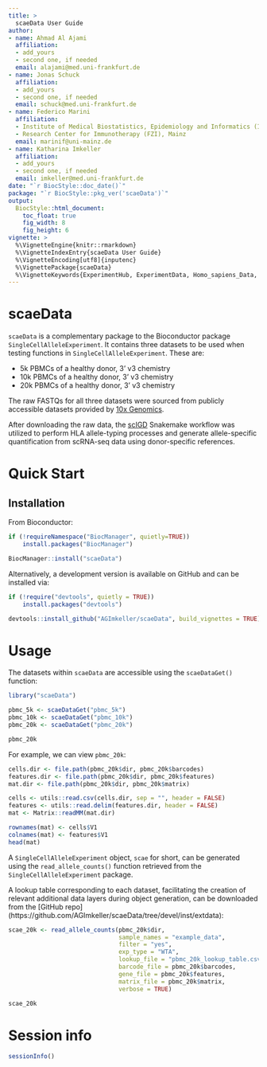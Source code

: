 ```yaml
---
title: >
  scaeData User Guide
author:
- name: Ahmad Al Ajami
  affiliation: 
  - add_yours
  - second one, if needed
  email: alajami@med.uni-frankfurt.de
- name: Jonas Schuck
  affiliation: 
  - add_yours
  - second one, if needed
  email: schuck@med.uni-frankfurt.de
- name: Federico Marini
  affiliation: 
  - Institute of Medical Biostatistics, Epidemiology and Informatics (IMBEI), Mainz
  - Research Center for Immunotherapy (FZI), Mainz
  email: marinif@uni-mainz.de
- name: Katharina Imkeller
  affiliation: 
  - add_yours
  - second one, if needed
  email: imkeller@med.uni-frankfurt.de
date: "`r BiocStyle::doc_date()`"
package: "`r BiocStyle::pkg_ver('scaeData')`"
output:
  BiocStyle::html_document:
    toc_float: true
    fig_width: 8
    fig_height: 6
vignette: >
  %\VignetteEngine{knitr::rmarkdown}
  %\VignetteIndexEntry{scaeData User Guide}
  %\VignetteEncoding[utf8]{inputenc}
  %\VignettePackage{scaeData}
  %\VignetteKeywords{ExperimentHub, ExperimentData, Homo_sapiens_Data, SingleCellData}
---
```


# scaeData

`scaeData` is a complementary package to the Bioconductor package `SingleCellAlleleExperiment`. It contains three datasets to be used when testing functions in `SingleCellAlleleExperiment`. These are: 

- 5k PBMCs of a healthy donor, 3' v3 chemistry
- 10k PBMCs of a healthy donor, 3' v3 chemistry
- 20k PBMCs of a healthy donor, 3' v3 chemistry

The raw FASTQs for all three datasets were sourced from publicly accessible datasets provided by [10x Genomics](https://www.10xgenomics.com/datasets).

After downloading the raw data, the [scIGD](https://github.com/AGImkeller/scIGD) Snakemake workflow was utilized to perform HLA allele-typing processes and generate allele-specific quantification from scRNA-seq data using donor-specific references.

# Quick Start

## Installation

From Bioconductor:

```r
if (!requireNamespace("BiocManager", quietly=TRUE))
    install.packages("BiocManager")

BiocManager::install("scaeData")
```

Alternatively, a development version is available on GitHub and can be installed via:

```r
if (!require("devtools", quietly = TRUE))
    install.packages("devtools")

devtools::install_github("AGImkeller/scaeData", build_vignettes = TRUE)
```

# Usage

The datasets within `scaeData` are accessible using the `scaeDataGet()` function:

```r
library("scaeData")
```

```r
pbmc_5k <- scaeDataGet("pbmc_5k")
pbmc_10k <- scaeDataGet("pbmc_10k")
pbmc_20k <- scaeDataGet("pbmc_20k")

pbmc_20k
```

For example, we can view `pbmc_20k`:

```r
cells.dir <- file.path(pbmc_20k$dir, pbmc_20k$barcodes)
features.dir <- file.path(pbmc_20k$dir, pbmc_20k$features)
mat.dir <- file.path(pbmc_20k$dir, pbmc_20k$matrix)

cells <- utils::read.csv(cells.dir, sep = "", header = FALSE)
features <- utils::read.delim(features.dir, header = FALSE)
mat <- Matrix::readMM(mat.dir)

rownames(mat) <- cells$V1
colnames(mat) <- features$V1
head(mat)
```

A `SingleCellAlleleExperiment` object, `scae` for short, can be generated using the `read_allele_counts()` function retrieved from the `SingleCellAlleleExperiment` package.

A lookup table corresponding to each dataset, facilitating the creation of relevant additional data layers during object generation, can be downloaded from the [GitHub repo] (https://github.com/AGImkeller/scaeData/tree/devel/inst/extdata):

```r
scae_20k <- read_allele_counts(pbmc_20k$dir,
                               sample_names = "example_data",
                               filter = "yes",
                               exp_type = "WTA",
                               lookup_file = "pbmc_20k_lookup_table.csv",
                               barcode_file = pbmc_20k$barcodes,
                               gene_file = pbmc_20k$features,
                               matrix_file = pbmc_20k$matrix,
                               verbose = TRUE)

scae_20k
```

# Session info {-}

```r
sessionInfo()
```
